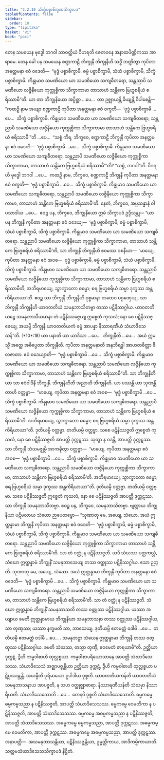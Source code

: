 ```yaml
---
title: "2.2.10 သိက္ခံပစ္စာစိက္ခဏသိက္ခာပဒ"
tableOfContents: false
sidebar:
  order: 10
type: "tipitaka"
basket: "vi"
book: "paci"
---
```



<DynamicBreadcrumb />

<Division number="709" book="paci" e="ch" v="2" p="303">

<Paragraph number="2323" book="paci">
တေန သမယေန ဗုဒ္ဓေါ ဘဂဝါ သာဝတ္ထိယံ ဝိဟရတိ ဇေတဝနေ အနာထပိဏ္ဍိကဿ အာရာမေ. တေန ခေါ ပန သမယေန စဏ္ဍကာဠီ ဘိက္ခုနီ ဘိက္ခုနီဟိ သဒ္ဓိံ ဘဏ္ဍိတွာ ကုပိတာ အနတ္တမနာ ဧဝံ ဝဒေတိ—  “ဗုဒ္ဓံ ပစ္စာစိက္ခာမိ, ဓမ္မံ ပစ္စာစိက္ခာမိ, သံဃံ ပစ္စာစိက္ခာမိ, သိက္ခံ ပစ္စာစိက္ခာမိ. ကိန္နုမာဝ သမဏိယော ယာ သမဏိယော သကျဓီတရော, သန္တညာပိ သမဏိယော လဇ္ဇိနိယော ကုက္ကုစ္စိကာ သိက္ခာကာမာ တာသာဟံ သန္တိကေ ဗြဟ္မစရိယံ စရိဿာမီ”တိ.
</Paragraph>

<Paragraph number="2324" book="paci">
ယာ တာ ဘိက္ခုနိယော အပ္ပိစ္ဆာ …ပေ…  တာ ဥဇ္ဈာယန္တိ ခိယျန္တိ ဝိပါစေန္တိ—  “ကထဉှိ နာမ အယျာ စဏ္ဍကာဠီ ကုပိတာ အနတ္တမနာ ဧဝံ ဝက္ခတိ—  ‘ဗုဒ္ဓံ ပစ္စာစိက္ခာမိ …ပေ…  သိက္ခံ ပစ္စာစိက္ခာမိ. ကိန္နုမာဝ သမဏိယော ယာ သမဏိယော သကျဓီတရော, သန္တညာပိ သမဏိယော လဇ္ဇိနိယော ကုက္ကုစ္စိကာ သိက္ခာကာမာ တာသာဟံ သန္တိကေ ဗြဟ္မစရိယံ စရိဿာမီ’”တိ …ပေ…  “သစ္စံ ကိရ, ဘိက္ခဝေ, စဏ္ဍကာဠီ ဘိက္ခုနီ ကုပိတာ အနတ္တမနာ ဧဝံ ဝဒေတိ—  ‘ဗုဒ္ဓံ ပစ္စာစိက္ခာမိ …ပေ…  သိက္ခံ ပစ္စာစိက္ခာမိ. ကိန္နုမာဝ သမဏိယော ယာ သမဏိယော သကျဓီတရော, သန္တညာပိ သမဏိယော လဇ္ဇိနိယော ကုက္ကုစ္စိကာ သိက္ခာကာမာ, တာသာဟံ သန္တိကေ ဗြဟ္မစရိယံ စရိဿာမီ’”တိ? “သစ္စံ, ဘဂဝါ”တိ. ဝိဂရဟိ ဗုဒ္ဓေါ ဘဂဝါ …ပေ…  ကထဉှိ နာမ, ဘိက္ခဝေ, စဏ္ဍကာဠီ ဘိက္ခုနီ ကုပိတာ အနတ္တမနာ ဧဝံ ဝက္ခတိ—  ‘ဗုဒ္ဓံ ပစ္စာစိက္ခာမိ …ပေ…  သိက္ခံ ပစ္စာစိက္ခာမိ. ကိန္နုမာဝ သမဏိယော ယာ သမဏိယော သကျဓီတရော, သန္တညာပိ သမဏိယော လဇ္ဇိနိယော ကုက္ကုစ္စိကာ သိက္ခာကာမာ, တာသာဟံ သန္တိကေ ဗြဟ္မစရိယံ စရိဿာမီ’တိ. နေတံ, ဘိက္ခဝေ, အပ္ပသန္နာနံ ဝါ ပသာဒါယ …ပေ…  ဧဝဉ္စ ပန, ဘိက္ခဝေ, ဘိက္ခုနိယော ဣမံ သိက္ခာပဒံ ဥဒ္ဒိသန္တု—
</Paragraph>

</Division>
<Division number="710" book="paci" e="ch" v="2" p="304">

<Paragraph number="2325" book="paci">
<Emphasis>“ယာ ပန ဘိက္ခုနီ ကုပိတာ အနတ္တမနာ ဧဝံ ဝဒေယျ—  ‘ဗုဒ္ဓံ ပစ္စာစိက္ခာမိ, ဓမ္မံ ပစ္စာစိက္ခာမိ, သံဃံ ပစ္စာစိက္ခာမိ, သိက္ခံ ပစ္စာစိက္ခာမိ. ကိန္နုမာဝ သမဏိယော ယာ သမဏိယော သကျဓီတရော. သန္တညာပိ သမဏိယော လဇ္ဇိနိယော ကုက္ကုစ္စိကာ သိက္ခာကာမာ, တာသာဟံ သန္တိကေ ဗြဟ္မစရိယံ စရိဿာမီ’တိ, သာ ဘိက္ခုနီ ဘိက္ခုနီဟိ ဧဝမဿ ဝစနီယာ—  ‘မာယျေ, ကုပိတာ အနတ္တမနာ ဧဝံ အဝစ—  ဗုဒ္ဓံ ပစ္စာစိက္ခာမိ, ဓမ္မံ ပစ္စာစိက္ခာမိ, သံဃံ ပစ္စာစိက္ခာမိ, သိက္ခံ ပစ္စာစိက္ခာမိ. ကိန္နုမာဝ သမဏိယော ယာ သမဏိယော သကျဓီတရော. သန္တညာပိ သမဏိယော လဇ္ဇိနိယော ကုက္ကုစ္စိကာ သိက္ခာကာမာ, တာသာဟံ သန္တိကေ ဗြဟ္မစရိယံ စရိဿာမီတိ, အဘိရမာယျေ, သွာက္ခာတော ဓမ္မော; စရ ဗြဟ္မစရိယံ သမ္မာ ဒုက္ခဿ အန္တကိရိယာယာ’တိ. ဧဝဉ္စ သာ ဘိက္ခုနီ ဘိက္ခုနီဟိ ဝုစ္စမာနာ တထေဝ ပဂ္ဂဏှေယျ, သာ ဘိက္ခုနီ ဘိက္ခုနီဟိ ယာဝတတိယံ သမနုဘာသိတဗ္ဗာ တဿ ပဋိနိဿဂ္ဂါယ. ယာဝတတိယဉ္စေ သမနုဘာသီယမာနာ တံ ပဋိနိဿဇ္ဇေယျ ဣစ္စေတံ ကုသလံ; နော စေ ပဋိနိဿဇ္ဇေယျ, အယမ္ပိ ဘိက္ခုနီ ယာဝတတိယကံ ဓမ္မံ အာပန္နာ နိဿာရဏီယံ သံဃာဒိသေသန်”</Emphasis>တိ. (*10*:<Emphasis>18</Emphasis>)
</Paragraph>

</Division>
<Division number="711" book="paci" e="ch" v="2" p="304">

<Paragraph number="2326" book="paci">
<Emphasis>ယာ ပနာ</Emphasis>တိ ယာ ယာဒိသာ …ပေ…  <Emphasis>ဘိက္ခုနီ</Emphasis>တိ …ပေ…  အယံ ဣမသ္မိံ အတ္ထေ အဓိပ္ပေတာ ဘိက္ခုနီတိ.
</Paragraph>

<Paragraph number="2327" book="paci">
<Emphasis>ကုပိတာ အနတ္တမနာ</Emphasis>တိ အနဘိရဒ္ဓါ အာဟတစိတ္တာ ခိလဇာတာ.
</Paragraph>

<Paragraph number="2328" book="paci">
<Emphasis>ဧဝံ ဝဒေယျာ</Emphasis>တိ—  “ဗုဒ္ဓံ ပစ္စာစိက္ခာမိ …ပေ…  သိက္ခံ ပစ္စာစိက္ခာမိ. ကိန္နုမာဝ သမဏိယော ယာ သမဏိယော သကျဓီတရော. သန္တညာပိ သမဏိယော လဇ္ဇိနိယော ကုက္ကုစ္စိကာ သိက္ခာကာမာ, တာသာဟံ သန္တိကေ ဗြဟ္မစရိယံ စရိဿာမီ”တိ.
</Paragraph>

<Paragraph number="2329" book="paci">
<Emphasis>သာ ဘိက္ခုနီ</Emphasis>တိ ယာ သာ ဧဝံဝါဒိနီ ဘိက္ခုနီ. <Emphasis>ဘိက္ခုနီဟီ</Emphasis>တိ အညာဟိ ဘိက္ခုနီဟိ.
</Paragraph>

<Paragraph number="2330" book="paci">
ယာ ပဿန္တိ ယာ သုဏန္တိ တာဟိ ဝတ္တဗ္ဗာ—  “မာယျေ, ကုပိတာ အနတ္တမနာ ဧဝံ အဝစ—  ‘ဗုဒ္ဓံ ပစ္စာစိက္ခာမိ …ပေ…  သိက္ခံ ပစ္စာစိက္ခာမိ. ကိန္နုမာဝ သမဏိယော ယာ သမဏိယော သကျဓီတရော. သန္တညာပိ သမဏိယော လဇ္ဇိနိယော ကုက္ကုစ္စိကာ သိက္ခာကာမာ, တာသာဟံ သန္တိကေ ဗြဟ္မစရိယံ စရိဿာမီ’တိ. အဘိရမာယျေ, သွာက္ခာတော ဓမ္မော; စရ ဗြဟ္မစရိယံ သမ္မာ ဒုက္ခဿ အန္တကိရိယာယာ”တိ. ဒုတိယမ္ပိ ဝတ္တဗ္ဗာ. တတိယမ္ပိ ဝတ္တဗ္ဗာ. သစေ ပဋိနိဿဇ္ဇတိ ဣစ္စေတံ ကုသလံ, နော စေ ပဋိနိဿဇ္ဇတိ အာပတ္တိ ဒုက္ကဋဿ. သုတွာ န ဝဒန္တိ, အာပတ္တိ ဒုက္ကဋဿ. သာ ဘိက္ခုနီ သံဃမဇ္ဈမ္ပိ အာကဍ္ဎိတွာ ဝတ္တဗ္ဗာ—  “မာယျေ, ကုပိတာ အနတ္တမနာ ဧဝံ အဝစ—  ‘ဗုဒ္ဓံ ပစ္စာစိက္ခာမိ …ပေ…  သိက္ခံ ပစ္စာစိက္ခာမိ. ကိန္နုမာဝ သမဏိယော ယာ သမဏိယော သကျဓီတရော. သန္တညာပိ သမဏိယော လဇ္ဇိနိယော ကုက္ကုစ္စိကာ သိက္ခာကာမာ, တာသာဟံ သန္တိကေ ဗြဟ္မစရိယံ စရိဿာမီ’တိ. အဘိရမာယျေ, သွာက္ခာတော ဓမ္မော; စရ ဗြဟ္မစရိယံ သမ္မာ ဒုက္ခဿ အန္တကိရိယာယာ”တိ. ဒုတိယမ္ပိ ဝတ္တဗ္ဗာ. တတိယမ္ပိ ဝတ္တဗ္ဗာ. သစေ ပဋိနိဿဇ္ဇတိ ဣစ္စေတံ ကုသလံ, နော စေ ပဋိနိဿဇ္ဇတိ အာပတ္တိ ဒုက္ကဋဿ. သာ ဘိက္ခုနီ သမနုဘာသိတဗ္ဗာ. ဧဝဉ္စ ပန, ဘိက္ခဝေ, သမနုဘာသိတဗ္ဗာ. ဗျတ္တာယ ဘိက္ခုနိယာ ပဋိဗလာယ သံဃော ဉာပေတဗ္ဗော—
</Paragraph>

</Division>
<Division number="712" book="paci" e="ch" v="2" p="305">

<Paragraph number="2331" book="paci">
“သုဏာတု မေ, အယျေ, သံဃော. အယံ ဣတ္ထန္နာမာ ဘိက္ခုနီ ကုပိတာ အနတ္တမနာ ဧဝံ ဝဒေတိ—  ‘ဗုဒ္ဓံ ပစ္စာစိက္ခာမိ, ဓမ္မံ ပစ္စာစိက္ခာမိ, သံဃံ ပစ္စာစိက္ခာမိ, သိက္ခံ ပစ္စာစိက္ခာမိ. ကိန္နုမာဝ သမဏိယော ယာ သမဏိယော သကျဓီတရော. သန္တညာပိ သမဏိယော လဇ္ဇိနိယော ကုက္ကုစ္စိကာ သိက္ခာကာမာ တာသာဟံ သန္တိကေ ဗြဟ္မစရိယံ စရိဿာမီ’တိ. သာ တံ ဝတ္ထုံ န ပဋိနိဿဇ္ဇတိ. ယဒိ သံဃဿ ပတ္တကလ္လံ, သံဃော ဣတ္ထန္နာမံ ဘိက္ခုနိံ သမနုဘာသေယျ တဿ ဝတ္ထုဿ ပဋိနိဿဂ္ဂါယ. ဧသာ ဉတ္တိ.
</Paragraph>

<Paragraph number="2332" book="paci">
သုဏာတု မေ, အယျေ, သံဃော. အယံ ဣတ္ထန္နာမာ ဘိက္ခုနီ ကုပိတာ အနတ္တမနာ ဧဝံ ဝဒေတိ—  ‘ဗုဒ္ဓံ ပစ္စာစိက္ခာမိ …ပေ…  သိက္ခံ ပစ္စာစိက္ခာမိ. ကိန္နုမာဝ သမဏိယော ယာ သမဏိယော သကျဓီတရော. သန္တညာပိ သမဏိယော လဇ္ဇိနိယော ကုက္ကုစ္စိကာ သိက္ခာကာမာ, တာသာဟံ သန္တိကေ ဗြဟ္မစရိယံ စရိဿာမီ’တိ. သာ တံ ဝတ္ထုံ န ပဋိနိဿဇ္ဇတိ. သံဃော ဣတ္ထန္နာမံ ဘိက္ခုနိံ သမနုဘာသတိ တဿ ဝတ္ထုဿ ပဋိနိဿဂ္ဂါယ. ယဿာ အယျာယ ခမတိ ဣတ္ထန္နာမာယ ဘိက္ခုနိယာ သမနုဘာသနာ တဿ ဝတ္ထုဿ ပဋိနိဿဂ္ဂါယ, သာ တုဏှဿ; ယဿာ နက္ခမတိ သာ, ဘာသေယျ.
</Paragraph>

<Paragraph number="2333" book="paci">
ဒုတိယမ္ပိ ဧတမတ္ထံ ဝဒါမိ …ပေ…  တတိယမ္ပိ ဧတမတ္ထံ ဝဒါမိ …ပေ… .
</Paragraph>

<Paragraph number="2334" book="paci">
သမနုဘဋ္ဌာ သံဃေန ဣတ္ထန္နာမာ ဘိက္ခုနီ တဿ ဝတ္ထုဿ ပဋိနိဿဂ္ဂါယ. ခမတိ သံဃဿ, တသ္မာ တုဏှီ, ဧဝမေတံ ဓာရယာမီ”တိ.
</Paragraph>

<Paragraph number="2335" book="paci">
ဉတ္တိယာ ဒုက္ကဋံ. ဒွီဟိ ကမ္မဝါစာဟိ ထုလ္လစ္စယာ. ကမ္မဝါစာပရိယောသာနေ အာပတ္တိ သံဃာဒိသေသဿ. သံဃာဒိသေသံ အဇ္ဈာပဇ္ဇန္တိယာ ဉတ္တိယာ ဒုက္ကဋံ, ဒွီဟိ ကမ္မဝါစာဟိ ထုလ္လစ္စယာ ပဋိပ္ပဿမ္ဘန္တိ.
</Paragraph>

<Paragraph number="2336" book="paci">
<Emphasis>အယမ္ပီ</Emphasis>တိ ပုရိမာယော ဥပါဒါယ ဝုစ္စတိ.
</Paragraph>

<Paragraph number="2337" book="paci">
<Emphasis>ယာဝတတိယကန်</Emphasis>တိ ယာဝတတိယံ သမနုဘာသနာယ အာပဇ္ဇတိ, န သဟ ဝတ္ထုဇ္ဈာစာရာ.
</Paragraph>

<Paragraph number="2338" book="paci">
<Emphasis>နိဿာရဏီယန်</Emphasis>တိ သံဃမှာ နိဿာရီယတိ.
</Paragraph>

<Paragraph number="2339" book="paci">
<Emphasis>သံဃာဒိသေသော</Emphasis>တိ …ပေ…  တေနပိ ဝုစ္စတိ သံဃာဒိသေသောတိ.
</Paragraph>

</Division>
<Division number="713" book="paci" e="ch" v="2" p="306">

<Paragraph number="2340" book="paci">
ဓမ္မကမ္မေ ဓမ္မကမ္မသညာ န ပဋိနိဿဇ္ဇတိ, အာပတ္တိ သံဃာဒိသေသဿ. ဓမ္မကမ္မေ ဝေမတိကာ န ပဋိနိဿဇ္ဇတိ, အာပတ္တိ သံဃာဒိသေသဿ. ဓမ္မကမ္မေ အဓမ္မကမ္မသညာ န ပဋိနိဿဇ္ဇတိ, အာပတ္တိ သံဃာဒိသေသဿ.
</Paragraph>

<Paragraph number="2341" book="paci">
အဓမ္မကမ္မေ ဓမ္မကမ္မသညာ, အာပတ္တိ ဒုက္ကဋဿ. အဓမ္မကမ္မေ ဝေမတိကာ, အာပတ္တိ ဒုက္ကဋဿ. အဓမ္မကမ္မေ အဓမ္မကမ္မသညာ, အာပတ္တိ ဒုက္ကဋဿ.
</Paragraph>

</Division>
<Division number="714" book="paci" e="ch" v="2" p="306">

<Paragraph number="2342" book="paci">
အနာပတ္တိ—  အသမနုဘာသန္တိယာ, ပဋိနိဿဇ္ဇန္တိယာ, ဥမ္မတ္တိကာယ, အာဒိကမ္မိကာယာတိ.

</Paragraph>
</Division>

<Paragraph number="2343" type="center" book="paci">
သတ္တမသံဃာဒိသေသသိက္ခာပဒံ နိဋ္ဌိတံ.
</Paragraph>